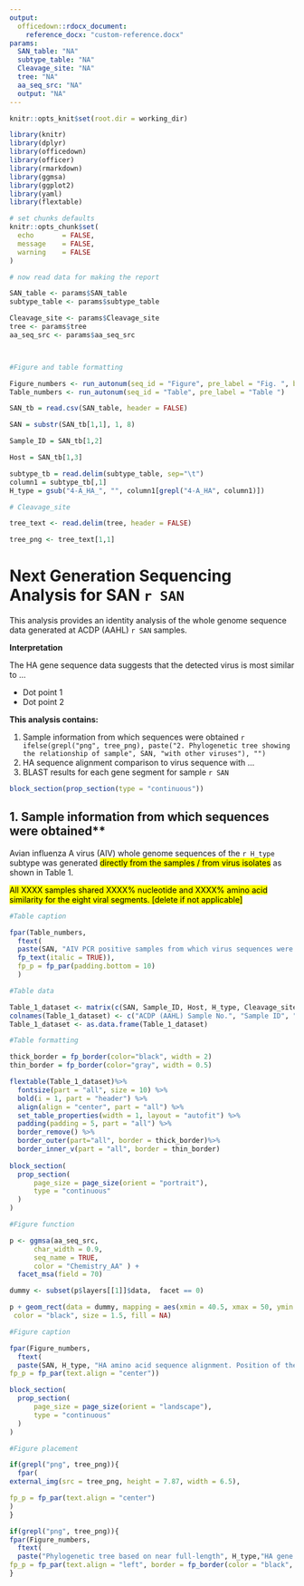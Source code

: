 ---
output:
  officedown::rdocx_document:
    reference_docx: "custom-reference.docx"
params:
  SAN_table: "NA"
  subtype_table: "NA"
  Cleavage_site: "NA"
  tree: "NA"
  aa_seq_src: "NA"
  output: "NA"
---


```{r setup, include=FALSE, warning = FALSE}

knitr::opts_knit$set(root.dir = working_dir)

library(knitr)
library(dplyr)
library(officedown)
library(officer)
library(rmarkdown)
library(ggmsa)
library(ggplot2)
library(yaml)
library(flextable)

# set chunks defaults
knitr::opts_chunk$set(
  echo       = FALSE,
  message    = FALSE,
  warning    = FALSE
)

# now read data for making the report

SAN_table <- params$SAN_table
subtype_table <- params$subtype_table

Cleavage_site <- params$Cleavage_site
tree <- params$tree
aa_seq_src <- params$aa_seq_src



#Figure and table formatting

Figure_numbers <- run_autonum(seq_id = "Figure", pre_label = "Fig. ", bkm = NULL)
Table_numbers <- run_autonum(seq_id = "Table", pre_label = "Table ")


```

``` {r}

SAN_tb = read.csv(SAN_table, header = FALSE)

SAN = substr(SAN_tb[1,1], 1, 8)

Sample_ID = SAN_tb[1,2]

Host = SAN_tb[1,3]

subtype_tb = read.delim(subtype_table, sep="\t")
column1 = subtype_tb[,1]
H_type = gsub("4-A_HA_", "", column1[grepl("4-A_HA", column1)])

# Cleavage_site

tree_text <- read.delim(tree, header = FALSE)

tree_png <- tree_text[1,1]

```

# Next Generation Sequencing Analysis for SAN `r SAN`

This analysis provides an identity analysis of the whole genome sequence data generated at ACDP (AAHL) `r SAN` samples.

**Interpretation**

The HA gene sequence data suggests that the detected virus is most similar to ...

* Dot point 1
* Dot point 2

**This analysis contains:**

1. Sample information from which sequences were obtained
`r ifelse(grepl("png", tree_png), paste("2. Phylogenetic tree showing the relationship of sample", SAN, "with other viruses"), "")`
1. HA sequence alignment comparison to virus sequence with ...
1. BLAST results for each gene segment for sample `r SAN`

```{r}
block_section(prop_section(type = "continuous"))
```

## 1. Sample information from which sequences were obtained**

Avian influenza A virus (AIV) whole genome sequences of the `r H_type` subtype was generated <mark>directly from the samples / from virus isolates</mark> as shown in Table 1.

<mark>All XXXX samples shared XXXX% nucleotide and XXXX% amino acid similarity for the eight viral segments. [delete if not applicable]</mark>

```{r summary-table}

#Table caption

fpar(Table_numbers,
  ftext(
  paste(SAN, "AIV PCR positive samples from which virus sequences were obtained", sep = " "), 
  fp_text(italic = TRUE)),
  fp_p = fp_par(padding.bottom = 10)
  )

#Table data 

Table_1_dataset <- matrix(c(SAN, Sample_ID, Host, H_type, Cleavage_site), ncol = 5)
colnames(Table_1_dataset) <- c("ACDP (AAHL) Sample No.", "Sample ID", "Host", "Subtype", "HA cleavage site sequence")
Table_1_dataset <- as.data.frame(Table_1_dataset)

#Table formatting

thick_border = fp_border(color="black", width = 2)
thin_border = fp_border(color="gray", width = 0.5)

flextable(Table_1_dataset)%>%
  fontsize(part = "all", size = 10) %>%
  bold(i = 1, part = "header") %>%
  align(align = "center", part = "all") %>%
  set_table_properties(width = 1, layout = "autofit") %>%
  padding(padding = 5, part = "all") %>%
  border_remove() %>%
  border_outer(part="all", border = thick_border)%>%
  border_inner_v(part = "all", border = thin_border)
  
block_section(
  prop_section(
      page_size = page_size(orient = "portrait"),
      type = "continuous"
  )
)

```

```{r amino-acid-sequence, fig.asp = 0.3, fig.width = 10}

#Figure function

p <- ggmsa(aa_seq_src,
      char_width = 0.9,
      seq_name = TRUE,
      color = "Chemistry_AA" ) +
  facet_msa(field = 70) 

dummy <- subset(p$layers[[1]]$data,  facet == 0)

p + geom_rect(data = dummy, mapping = aes(xmin = 40.5, xmax = 50, ymin = -Inf, ymax = Inf),
 color = "black", size = 1.5, fill = NA) 

#Figure caption

fpar(Figure_numbers,
  ftext(
  paste(SAN, H_type, "HA amino acid sequence alignment. Position of the multi-basic HA cleavage site is indicated by the black box.", sep = " "), fp_text(italic = TRUE)),
fp_p = fp_par(text.align = "center"))

block_section(
  prop_section(
      page_size = page_size(orient = "landscape"),
      type = "continuous"
  )
)

```


```{r phylogenetic-tree-image}

#Figure placement

if(grepl("png", tree_png)){
  fpar(
external_img(src = tree_png, height = 7.87, width = 6.5),

fp_p = fp_par(text.align = "center")
)
}

if(grepl("png", tree_png)){
fpar(Figure_numbers,
  ftext(
  paste("Phylogenetic tree based on near full-length", H_type,"HA gene sequences (1648bp) showing the relationship of sample", SAN, "(green) to other endemic and exotic", H_type, "HA viruses.", sep = " "), fp_text(italic = TRUE)),
fp_p = fp_par(text.align = "left", border = fp_border(color = "black", style = "solid", width = 0.5)))
}

```
